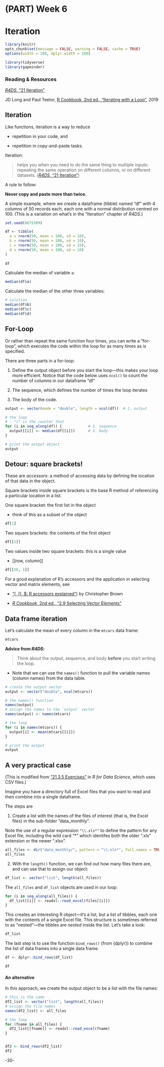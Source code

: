 <!-- 
This file by Martin Monkman 
is licensed under a Creative Commons Attribution 4.0 International License
https://creativecommons.org/licenses/by/4.0/  
-->

# (PART) Week 6 {-} 


# Iteration {#iteration}


```r
library(knitr)
opts_chunk$set(message = FALSE, warning = FALSE, cache = TRUE)
options(width = 100, dplyr.width = 100)

library(tidyverse)
library(gapminder)
```




### Reading & Resources {#iteration-reading}

[_R4DS_, "21 Iteration"](https://r4ds.had.co.nz/iteration.html)

JD Long and Paul Teetor, [R Cookbook, 2nd ed., "Iterating with a Loop"](https://rc2e.com/simpleprogramming#recipe-for_loop), 2019



## Iteration {#iteration-intro}

Like functions, iteration is a way to reduce 

* repetition in your code, and 

* repetition in copy-and-paste tasks.


Iteration:  

> helps you when you need to do the same thing to multiple inputs: repeating the same operation on different columns, or on different datasets. ([_R4DS_, "21 Iteration"](https://r4ds.had.co.nz/iteration.html))

A rule to follow:

**Never copy and paste more than twice.**


A simple example, where we create a dataframe (tibble) named "df" with 4 columns of 50 records each, each one with a normal distribution centred on 100. (This is a variation on what's in the "Iteration" chapter of _R4DS_.)


```r
set.seed(8675309)

df <- tibble(
  a = rnorm(50, mean = 100, sd = 10),
  b = rnorm(50, mean = 100, sd = 10),
  c = rnorm(50, mean = 100, sd = 10),
  d = rnorm(50, mean = 100, sd = 10)
)
  
df

```

Calculate the median of variable `a`:

```r
median(df$a)

```

Calculate the median of the other three variables:

```r
# solution
median(df$b)
median(df$c)
median(df$d)

```

## For-Loop {#iteration-loop}

Or rather than repeat the same function four times, you can write a "for-loop", which executes the code within the loop for as many times as is specified.

There are three parts in a for-loop:

1. Define the output object before you start the loop—this makes your loop more efficient. Notice that the code below uses `ncol()` to count the number of columns in our dataframe "df"

2. The sequence, which defines the number of times the loop iterates

3. The body of the code.

```r
output <- vector(mode = "double", length = ncol(df))  # 1. output

# the loop
# - "i" is the counter that 
for (i in seq_along(df)) {            # 2. sequence
  output[[i]] <- median(df[[i]])      # 3. body
}

# print the output object
output

```



## Detour: square brackets! {#iteration-squarebrackets}

These are _accessors_: a method of accessing data by defining the location of that data in the object.

Square brackets inside square brackets is the base R method of referencing a particular location in a list.


One square bracket: the first list in the object

*  think of this as a subset of the object

```r

df[1]
```

Two square brackets: the contents of the first object

```r
df[[1]]
```

Two values inside two square brackets: this is a single value

* [[row, column]]

```r
df[[50, 1]]

```

For a good explanation of R's accessors and the application in selecting vector and matrix elements, see 

* ["\[, \[\[, $: R accessors explained"](https://www.r-bloggers.com/r-accessors-explained/)) by Christopher Brown

* [_R Cookbook_, 2nd ed., "2.9 Selecting Vector Elements"](https://rc2e.com/somebasics#recipe-id039) 


## Data frame iteration {#iteration-dataframe}

Let's calculate the mean of every column in the `mtcars` data frame:

```r

mtcars

```



**Advice from _R4DS_:**

> Think about the output, sequence, and body **before** you start writing the loop.


* Note that we can use the `names()` function to pull the variable names (column names) from the data table.

```r
# create the output vector
output <- vector("double", ncol(mtcars))

# the names() function 
names(output)
# assign the names to the `output` vector
names(output) <- names(mtcars)

# the loop
for (i in names(mtcars)) {
  output[i] <- mean(mtcars[[i]])
}

# print the output
output

```


## A very practical case {#iteration-practical}

(This is modified from ["21.3.5 Exercises"](https://r4ds.had.co.nz/iteration.html#exercises-56) in _R for Data Science_, which uses CSV files.)


Imagine you have a directory full of Excel files that you want to read and then combine into a single dataframe. 

The steps are 

1. Create a list with the names of the files of interest (that is, the Excel files) in the sub-folder "data_monthly". 

Note the use of a regular expression `"\\.xls*"` to define the pattern for any Excel file, including the wild card "*" which identifes both the older ".xls" extension or the newer ".xlsx".

```r

all_files <- dir("data_monthly/", pattern = "\\.xls*", full.names = TRUE)
all_files

```

2. With the `length()` function, we can find out how many files there are, and can use that to assign our object:

```r

df_list <- vector("list", length(all_files))

```

The `all_files` and `df_list` objects are used in our loop:

```r
for (i in seq_along(all_files)) {
  df_list[[i]] <- readxl::read_excel(files[[i]])
}
```

This creates an interesting R object—it's a list, but a list of tibbles, each one with the contents of a single Excel file. This structure is sometimes referred to as "nested"—the tibbles are _nested_ inside the list.
Let's take a look:

```r
df_list
```

The last step is to use the function `bind_rows()` (from {dplyr}) to combine the list of data frames into a single data frame.

```r

df <- dplyr::bind_rows(df_list)

df 

```


#### An alternative

In this approach, we create the output object to be a list with the file names:

```r
# this is the same
df2_list <- vector("list", length(all_files))
# assign the file names
names(df2_list) <- all_files

# the loop
for (fname in all_files) {
  df2_list[[fname]] <- readxl::read_excel(fname)
}


df2 <- bind_rows(df2_list)
df2
```


-30-